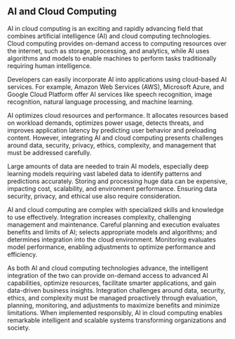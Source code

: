 ## AI and Cloud Computing

AI in cloud computing is an exciting and rapidly advancing field that combines artificial intelligence (AI) and cloud computing technologies. Cloud computing provides on-demand access to computing resources over the internet, such as storage, processing, and analytics, while AI uses algorithms and models to enable machines to perform tasks traditionally requiring human intelligence.

Developers can easily incorporate AI into applications using cloud-based AI services. For example, Amazon Web Services (AWS), Microsoft Azure, and Google Cloud Platform offer AI services like speech recognition, image recognition, natural language processing, and machine learning.

AI optimizes cloud resources and performance. It allocates resources based on workload demands, optimizes power usage, detects threats, and improves application latency by predicting user behavior and preloading content. However, integrating AI and cloud computing presents challenges around data, security, privacy, ethics, complexity, and management that must be addressed carefully.

Large amounts of data are needed to train AI models, especially deep learning models requiring vast labeled data to identify patterns and predictions accurately. Storing and processing huge data can be expensive, impacting cost, scalability, and environment performance. Ensuring data security, privacy, and ethical use also require consideration.

AI and cloud computing are complex with specialized skills and knowledge to use effectively. Integration increases complexity, challenging management and maintenance. Careful planning and execution evaluates benefits and limits of AI; selects appropriate models and algorithms; and determines integration into the cloud environment. Monitoring evaluates model performance, enabling adjustments to optimize performance and efficiency.

As both AI and cloud computing technologies advance, the intelligent integration of the two can provide on-demand access to advanced AI capabilities, optimize resources, facilitate smarter applications, and gain data-driven business insights. Integration challenges around data, security, ethics, and complexity must be managed proactively through evaluation, planning, monitoring, and adjustments to maximize benefits and minimize limitations. When implemented responsibly, AI in cloud computing enables remarkable intelligent and scalable systems transforming organizations and society.